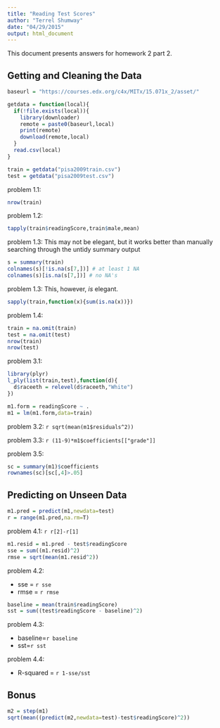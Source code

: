 ```yaml
---
title: "Reading Test Scores"
author: "Terrel Shumway"
date: "04/29/2015"
output: html_document
---
```


This document presents answers for homework 2 part 2.

## Getting and Cleaning the Data
```r
baseurl = "https://courses.edx.org/c4x/MITx/15.071x_2/asset/"

getdata = function(local){
  if(!file.exists(local)){
    library(downloader)
    remote = paste0(baseurl,local)
    print(remote)
    download(remote,local)
  }
  read.csv(local)
}

train = getdata("pisa2009train.csv")
test = getdata("pisa2009test.csv")
```

problem 1.1:
```r
nrow(train)
```

problem 1.2:
```r
tapply(train$readingScore,train$male,mean)
```

problem 1.3: This may not be elegant, but it works better than manually searching through the untidy summary output
```r
s = summary(train)
colnames(s)[!is.na(s[7,])] # at least 1 NA
colnames(s)[is.na(s[7,])] # no NA's
```

problem 1.3: This, however, *is* elegant.
```r
sapply(train,function(x){sum(is.na(x))})
```

problem 1.4:
```r
train = na.omit(train)
test = na.omit(test)
nrow(train)
nrow(test)
```

problem 3.1:
```r
library(plyr)
l_ply(list(train,test),function(d){
  d$raceeth = relevel(d$raceeth,"White")
})

m1.form = readingScore ~ .
m1 = lm(m1.form,data=train)
```

problem 3.2: `r sqrt(mean(m1$residuals^2))`

problem 3.3: `r (11-9)*m1$coefficients[["grade"]]`

problem 3.5:
```r
sc = summary(m1)$coefficients
rownames(sc)[sc[,4]>.05]
```

## Predicting on Unseen Data
```r
m1.pred = predict(m1,newdata=test)
r = range(m1.pred,na.rm=T)
```

problem 4.1: `r r[2]-r[1]`

```r
m1.resid = m1.pred - test$readingScore
sse = sum((m1.resid)^2)
rmse = sqrt(mean(m1.resid^2))
```
problem 4.2: 

 * sse = `r sse` 
 * rmse = `r rmse`

```r
baseline = mean(train$readingScore)
sst = sum((test$readingScore - baseline)^2)
```
problem 4.3:

 * baseline=`r baseline` 
 * sst=`r sst`

problem 4.4: 

 * R-squared = `r 1-sse/sst`

## Bonus

```r
m2 = step(m1)
sqrt(mean((predict(m2,newdata=test)-test$readingScore)^2))
```

